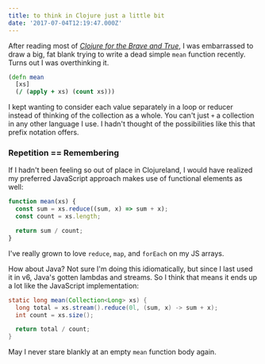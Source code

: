```yaml
---
title: to think in Clojure just a little bit
date: '2017-07-04T12:19:47.000Z'
---
```


After reading most of [*Clojure for the Brave and True*](http://www.braveclojure.com/), I was embarrassed to draw a big, fat blank trying to write a dead simple `mean` function recently. Turns out I was overthinking it.

```clojure
(defn mean
  [xs]
  (/ (apply + xs) (count xs)))
```

I kept wanting to consider each value separately in a loop or reducer instead of thinking of the collection as a whole. You can't just `+` a collection in any other language I use. I hadn't thought of the possibilities like this that prefix notation offers.

### Repetition == Remembering
If I hadn't been feeling so out of place in Clojureland, I would have realized my preferred JavaScript approach makes use of functional elements as well:

```javascript
function mean(xs) {
  const sum = xs.reduce((sum, x) => sum + x);
  const count = xs.length;

  return sum / count;
}
```

I've really grown to love `reduce`,  `map`, and `forEach` on my JS arrays.

How about Java? Not sure I'm doing this idiomatically, but since I last used it in v6, Java's gotten lambdas and streams. So I think that means it ends up a lot like the JavaScript implementation: 

```java
static long mean(Collection<Long> xs) {
  long total = xs.stream().reduce(0l, (sum, x) -> sum + x);
  int count = xs.size();

  return total / count;
}
```
May I never stare blankly at an empty `mean` function body again.